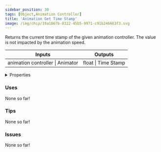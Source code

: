 ```yaml
---
sidebar_position: 30
tags: [Object,Animation Controller]
title: 'Animation Get Time Stamp'
image: /img/chip/19a1867b-8322-45b5-9971-c91b246663f3.svg
---
```


Returns the current time stamp of the given animation controller. The value is not impacted by the animation speed.



<IChip uuid="19a1867b-8322-45b5-9971-c91b246663f3"/>

<table><thead><tr><th>Inputs</th><th>Outputs</th></tr></thead><tbody><tr><td>animation controller | Animator</td><td>float | Time Stamp</td></tr></tbody></table>

<details>
  <summary>Properties</summary>
  <div>
    <div>
    <table>
      <tbody>
        <tr>
          <td>Is beta required?</td>
          <td>No</td>
        </tr>
        <tr>
          <td>Is chip a trolling risk?</td>
          <td>No</td>
        </tr>
        <tr>
          <td>Is chip a role assignment risk?</td>
          <td>No</td>
        </tr>
        <tr>
          <td>Chip UUID</td>
          <td>19a1867b-8322-45b5-9971-c91b246663f3</td>
        </tr>
        <tr>
          <td>Room availability</td>
          <td>Available everywhere</td>
        </tr>
      </tbody>
    </table>
    </div>
  </div>
</details>

### Uses

None so far!

### Tips

None so far!

### Issues

None so far!